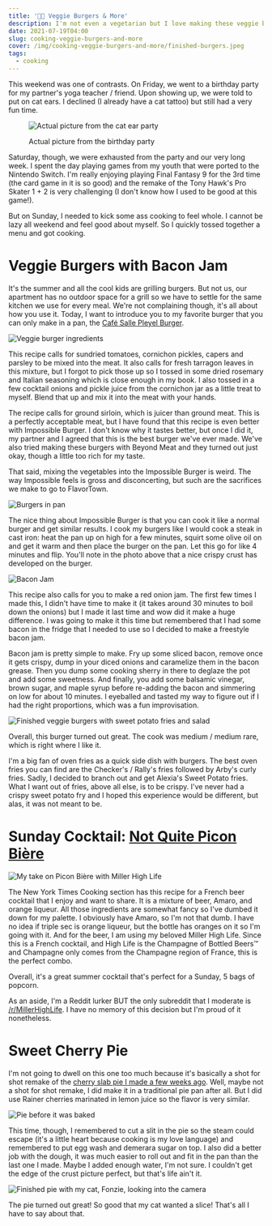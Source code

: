 ```yaml
---
title: '👨‍🍳 Veggie Burgers & More'
description: I'm not even a vegetarian but I love making these veggie burgers
date: 2021-07-19T04:00
slug: cooking-veggie-burgers-and-more
cover: /img/cooking-veggie-burgers-and-more/finished-burgers.jpeg
tags:
  - cooking
---
```


This weekend was one of contrasts. On Friday, we went to a birthday party for my partner's yoga teacher / friend. Upon
showing up, we were told to put on cat ears. I declined (I already have a cat tattoo) but still had a very fun time.

<figure>

![Actual picture from the cat ear party](/img/cooking-veggie-burgers-and-more/put-on-cat-ears.png)

<figcaption>Actual picture from the birthday party</figcaption>
</figure>

Saturday, though, we were exhausted from the party and our very long week. I spent the day playing games from my youth
that were ported to the Nintendo Switch. I'm really enjoying playing Final Fantasy 9 for the 3rd time (the card game in
it is so good) and the remake of the Tony Hawk's Pro Skater 1 + 2 is very challenging (I don't know how I used to be
good at this game!).

But on Sunday, I needed to kick some ass cooking to feel whole. I cannot be lazy all weekend and feel good about myself.
So I quickly tossed together a menu and got cooking.

# Veggie Burgers with Bacon Jam

It's the summer and all the cool kids are grilling burgers. But not us, our apartment has no outdoor space for a grill
so we have to settle for the same kitchen we use for every meal. We're not complaining though, it's all about how you
use it. Today, I want to introduce you to my favorite burger that you can only make in a pan, the
[Café Salle Pleyel Burger][burger-recipe].

![Veggie burger ingredients](/img/cooking-veggie-burgers-and-more/veggie-burger-ingredients.jpg)

This recipe calls for sundried tomatoes, cornichon pickles, capers and parsley to be mixed into the meat. It also calls
for fresh tarragon leaves in this mixture, but I forgot to pick those up so I tossed in some dried rosemary and Italian
seasoning which is close enough in my book. I also tossed in a few cocktail onions and pickle juice from the cornichon
jar as a little treat to myself. Blend that up and mix it into the meat with your hands.

The recipe calls for ground sirloin, which is juicer than ground meat. This is a perfectly acceptable meat, but I have
found that this recipe is even better with Impossible Burger. I don't know why it tastes better, but once I did it,
my partner and I agreed that this is the best burger we've ever made. We've also tried making these burgers with Beyond
Meat and they turned out just okay, though a little too rich for my taste.

That said, mixing the vegetables into the Impossible Burger is weird. The way Impossible feels is gross and
disconcerting, but such are the sacrifices we make to go to FlavorTown.

![Burgers in pan](/img/cooking-veggie-burgers-and-more/burgers-in-pan.jpeg)

The nice thing about Impossible Burger is that you can cook it like a normal burger and get similar results. I cook my
burgers like I would cook a steak in cast iron: heat the pan up on high for a few minutes, squirt some olive oil on and
get it warm and then place the burger on the pan. Let this go for like 4 minutes and flip. You'll note in the photo
above that a nice crispy crust has developed on the burger.

![Bacon Jam](/img/cooking-veggie-burgers-and-more/bacon-jam.jpg)

This recipe also calls for you to make a red onion jam. The first few times I made this, I didn't have time to make it
(it takes around 30 minutes to boil down the onions) but I made it last time and wow did it make a huge difference.
I was going to make it this time but remembered that I had some bacon in the fridge that I needed to use so I decided to
make a freestyle bacon jam.

Bacon jam is pretty simple to make. Fry up some sliced bacon, remove once it gets crispy, dump in your diced onions and
caramelize them in the bacon grease. Then you dump some cooking sherry in there to deglaze the pot and add some
sweetness. And finally, you add some balsamic vinegar, brown sugar, and maple syrup before re-adding the bacon and
simmering on low for about 10 minutes. I eyeballed and tasted my way to figure out if I had the right proportions, which
was a fun improvisation.

![Finished veggie burgers with sweet potato fries and salad](/img/cooking-veggie-burgers-and-more/finished-burgers.jpeg)

Overall, this burger turned out great. The cook was medium / medium rare, which is right where I like it.

I'm a big fan of oven fries as a quick side dish with burgers. The best oven fries you can find are the Checker's
/ Rally's fries followed by Arby's curly fries. Sadly, I decided to branch out and get Alexia's Sweet Potato fries. What
I want out of fries, above all else, is to be crispy. I've never had a crispy sweet potato fry and I hoped this
experience would be different, but alas, it was not meant to be.

# Sunday Cocktail: [Not Quite Picon Bière](https://cooking.nytimes.com/recipes/1021353-not-quite-picon-biere)

![My take on Picon Bière with Miller High Life](/img/cooking-veggie-burgers-and-more/picon-biere.jpeg)

The New York Times Cooking section has this recipe for a French beer cocktail that I enjoy and want to share. It is
a mixture of beer, Amaro, and orange liqueur. All those ingredients are somewhat fancy so I've dumbed it down for my
palette. I obviously have Amaro, so I'm not that dumb. I have no idea if triple sec is orange liqueur, but the bottle
has oranges on it so I'm going with it. And for the beer, I am using my beloved Miller High Life. Since this is
a French cocktail, and High Life is the Champagne of Bottled Beers™️ and Champagne only comes from the Champagne region
of France, this is the perfect combo.

Overall, it's a great summer cocktail that's perfect for a Sunday, 5 bags of popcorn.

As an aside, I'm a Reddit lurker BUT the only subreddit that I moderate is [/r/MillerHighLife][r-millerhighlife]. I have
no memory of this decision but I'm proud of it nonetheless.

# Sweet Cherry Pie

I'm not going to dwell on this one too much because it's basically a shot for shot remake of the [cherry slab pie I made
a few weeks ago](/blog/cooking-cherry-slab-pie-hot-sauce-shrimp-cheesy-polenta). Well, maybe not a shot for shot remake,
I did make it in a traditional pie pan after all. But I did use Rainer cherries marinated in lemon juice so the flavor
is very similar.

![Pie before it was baked](/img/cooking-veggie-burgers-and-more/pie-prep.jpg)

This time, though, I remembered to cut a slit in the pie so the steam could escape (it's a little heart because cooking
is my love language) and remembered to put egg wash and demerara sugar on top. I also did a better job with the dough,
it was much easier to roll out and fit in the pan than the last one I made. Maybe I added enough water, I'm not sure.
I couldn't get the edge of the crust picture perfect, but that's life ain't it.

![Finished pie with my cat, Fonzie, looking into the camera](/img/cooking-veggie-burgers-and-more/finished-pie.jpeg)

The pie turned out great! So good that my cat wanted a slice! That's all I have to say about that.

[burger-recipe]: https://cooking.nytimes.com/recipes/1018105-cafe-salle-pleyel-burger
[r-millerhighlife]: https://www.reddit.com/r/MillerHighLife/
